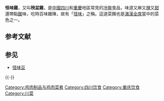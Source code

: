 {{unreferenced|time=2017-06-12T11:13:10+00:00}}
'''怪味雞'''，又叫'''秧盆雞'''，是[[中國|中國]][[四川|四川]]和[[重慶|重慶]]地區常見的[[冷盤|冷盤]]食品，味道又麻又[[辣|辣]]又[[甜|甜]]還帶點[[酸|酸]]味，吃時百味雜陳，故有「[[怪味|怪味]]」之稱。這道菜餚也是[[滿漢全席|滿漢全席]]當中的菜色之一。

== 参考文献 ==
{{Reflist|2}}

== 参见 ==
* [[怪味豆|怪味豆]]

{{-}}
{{川菜}}

[[Category:鸡肉制品与鸡肉菜肴|Category:鸡肉制品与鸡肉菜肴]]
[[Category:四川饮食|Category:四川饮食]]
[[Category:重庆饮食|Category:重庆饮食]]
[[Category:川菜|Category:川菜]]

{{food-stub}}